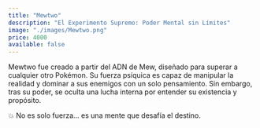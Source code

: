 ```yaml
---
title: "Mewtwo"
description: "El Experimento Supremo: Poder Mental sin Límites"
image: "./images/Mewtwo.png"
price: 4000
available: false
---
```


Mewtwo fue creado a partir del ADN de Mew, diseñado para superar a cualquier otro Pokémon. Su fuerza psíquica es capaz de manipular la realidad y dominar a sus enemigos con un solo pensamiento. Sin embargo, tras su poder, se oculta una lucha interna por entender su existencia y propósito.

💥 No es solo fuerza… es una mente que desafía el destino.

